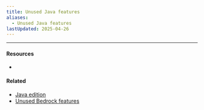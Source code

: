 ```yaml
---
title: Unused Java features
aliases:
  - Unused Java features
lastUpdated: 2025-04-26
---
```



<NoContent />

---

#### Resources

- <Wiki src="https://minecraft.wiki/w/Java_Edition_unused_features" />

#### Related

- [Java edition](/javaedition)
- [Unused Bedrock features](/unusedbedrockfeatures)